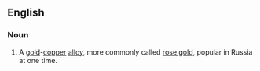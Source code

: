 ==English==
{{wikipedia}}

===Noun===
{{en-noun|sg=[[Russian]] [[gold]]|-}}

# {{obsolete}} A [[gold]]-[[copper]] [[alloy]], more commonly called [[rose gold]], popular in Russia at one time.